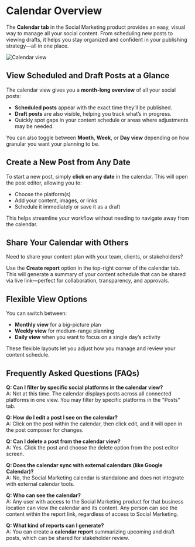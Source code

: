 # Calendar Overview

The **Calendar tab** in the Social Marketing product provides an easy, visual way to manage all your social content. From scheduling new posts to viewing drafts, it helps you stay organized and confident in your publishing strategy—all in one place.

![Calendar view](./img/calendar.png)

## View Scheduled and Draft Posts at a Glance

The calendar view gives you a **month-long overview** of all your social posts:

- **Scheduled posts** appear with the exact time they’ll be published.
- **Draft posts** are also visible, helping you track what’s in progress.
- Quickly spot gaps in your content schedule or areas where adjustments may be needed.

You can also toggle between **Month**, **Week**, or **Day view** depending on how granular you want your planning to be.

## Create a New Post from Any Date

To start a new post, simply **click on any date** in the calendar. This will open the post editor, allowing you to:

- Choose the platform(s)
- Add your content, images, or links
- Schedule it immediately or save it as a draft

This helps streamline your workflow without needing to navigate away from the calendar.

## Share Your Calendar with Others

Need to share your content plan with your team, clients, or stakeholders?

Use the **Create report** option in the top-right corner of the calendar tab. This will generate a summary of your content schedule that can be shared via live link—perfect for collaboration, transparency, and approvals.

## Flexible View Options

You can switch between:

- **Monthly view** for a big-picture plan
- **Weekly view** for medium-range planning
- **Daily view** when you want to focus on a single day’s activity

These flexible layouts let you adjust how you manage and review your content schedule.

## Frequently Asked Questions (FAQs)

**Q: Can I filter by specific social platforms in the calendar view?**  
A: Not at this time. The calendar displays posts across all connected platforms in one view. You may filter by specific platforms in the "Posts" tab. 

**Q: How do I edit a post I see on the calendar?**  
A: Click on the post within the calendar, then click edit, and it will open in the post composer for changes.

**Q: Can I delete a post from the calendar view?**  
A: Yes. Click the post and choose the delete option from the post editor screen.

**Q: Does the calendar sync with external calendars (like Google Calendar)?**  
A: No, the Social Marketing calendar is standalone and does not integrate with external calendar tools.

**Q: Who can see the calendar?**  
A: Any user with access to the Social Marketing product for that business location can view the calendar and its content. Any person can see the content within the report link, regardless of access to Social Marketing.

**Q: What kind of reports can I generate?**  
A: You can create a **calendar report** summarizing upcoming and draft posts, which can be shared for stakeholder review.
